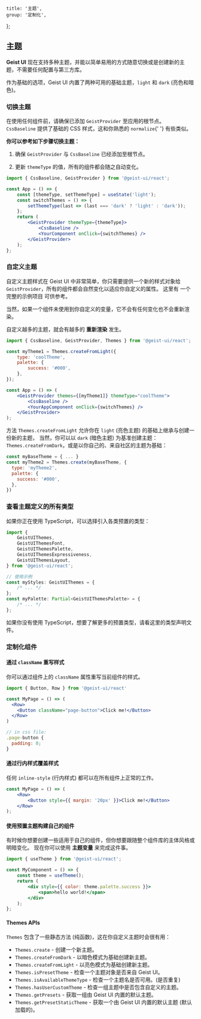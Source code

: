 
	title: '主题',
	group: '定制化',
};

## 主题

**Geist UI** 现在支持多种主题，并能以简单易用的方式随意切换或是创建新的主题，不需要任何配置与第三方库。

作为基础的选项，Geist UI 内置了两种可用的基础主题，`light` 和 `dark` (亮色和暗色)。

<Spacer y={2} />

### 切换主题

<Note>
	在使用任何组件前，请确保已添加 <Code>GeistProvider</Code> 至应用的根节点。
</Note>
<Spacer y={0.5} />
<Note type="success">
	<Code>CssBaseline</Code> 提供了基础的 CSS 样式，这和你熟悉的 <Code>normalize</Code>{' '}
	有些类似。
</Note>
<Spacer y={1} />

**你可以参考如下步骤切换主题：**

1. 确保 `GeistProvider` 与 `CssBaseline` 已经添加至根节点。

2. 更新 `themeType` 的值，所有的组件都会随之自动变化。

```jsx
import { CssBaseline, GeistProvider } from '@geist-ui/react';

const App = () => {
	const [themeType, setThemeType] = useState('light');
	const switchThemes = () => {
		setThemeType(last => (last === 'dark' ? 'light' : 'dark'));
	};
	return (
		<GeistProvider themeType={themeType}>
			<CssBaseline />
			<YourComponent onClick={switchThemes} />
		</GeistProvider>
	);
};
```

<Spacer y={3} />

### 自定义主题

自定义主题样式在 Geist UI 中非常简单，你只需要提供一个新的样式对象给 `GeistProvider`，所有的组件都会自然变化以适应你自定义的属性。
这里有 <Link target="_blank" color href="https://github.com/geist-org/react/tree/master/examples/custom-themes">一个完整的示例项目</Link> 可供参考。

当然，如果一个组件未使用到你自定义的变量，它不会有任何变化也不会重新渲染。

<Spacer y={1} />
<Note type="warning">
	自定义越多的主题，就会有越多的 <b>重新渲染</b> 发生。
</Note>

```jsx
import { CssBaseline, GeistProvider, Themes } from '@geist-ui/react';

const myTheme1 = Themes.createFromLight({
	type: 'coolTheme',
	palette: {
		success: '#000',
	},
});

const App = () => (
	<GeistProvider themes={[myTheme1]} themeType="coolTheme">
		<CssBaseline />
		<YourAppComponent onClick={switchThemes} />
	</GeistProvider>
);
```

方法 `Themes.createFromLight` 允许你在 `light` (亮色主题) 的基础上继承与创建一份新的主题，
当然，你可以以 `dark` (暗色主题) 为基准创建主题：`Themes.createFromDark`，或是以你自己的、来自社区的主题为基础：

```jsx
const myBaseTheme = { ... }
const myTheme2 = Themes.create(myBaseTheme, {
  type: 'myTheme2',
  palette: {
    success: '#000',
  },
})
```

<Spacer y={3} />

### 查看主题定义的所有类型

如果你正在使用 TypeScript，可以选择引入各类预置的类型：

```ts
import {
	GeistUIThemes,
	GeistUIThemesFont,
	GeistUIThemesPalette,
	GeistUIThemesExpressiveness,
	GeistUIThemesLayout,
} from '@geist-ui/react';

// 使用示例
const myStyles: GeistUIThemes = {
	/* ... */
};
const myPalette: Partial<GeistUIThemesPalette> = {
	/* ... */
};
```

如果你没有使用 TypeScript，想要了解更多的预置类型，请看<Link color target="_blank" href="https://github.com/geist-org/react/blob/master/components/themes/presets/index.ts">这里的类型声明文件</Link>。

<Spacer y={3} />

### 定制化组件

#### 通过 `className` 重写样式

你可以通过组件上的 `className` 属性重写当前组件的样式。

```jsx
import { Button, Row } from '@geist-ui/react'

const MyPage = () => (
  <Row>
    <Button className="page-button">Click me!</Button>
  </Row>
)

// in css file:
.page-button {
  padding: 0;
}
```

<Spacer y={2} />

#### 通过行内样式覆盖样式

任何 `inline-style` (行内样式) 都可以在所有组件上正常的工作。

```jsx
const MyPage = () => (
	<Row>
		<Button style={{ margin: '20px' }}>Click me!</Button>
	</Row>
);
```

<Spacer y={2} />

#### 使用预置主题构建自己的组件

有时候你想要创建一些适用于自己的组件，但你想要跟随整个组件库的主体风格或明暗变化。
现在你可以使用 **主题变量** 来完成这件事。

```jsx
import { useTheme } from '@geist-ui/react';

const MyComponent = () => {
	const theme = useTheme();
	return (
		<div style={{ color: theme.palette.success }}>
			<span>hello world!</span>
		</div>
	);
};
```

<Spacer y={2} />

#### Themes APIs

`Themes` 包含了一些静态方法 (纯函数)，这在你自定义主题时会很有用：

- `Themes.create` - 创建一个新主题。
- `Themes.createFromDark` - 以暗色模式为基础创建新主题。
- `Themes.createFromLight` - 以亮色模式为基础创建新主题。
- `Themes.isPresetTheme` - 检查一个主题对象是否来自 Geist UI。
- `Themes.isAvailableThemeType` - 检查一个主题名是否可用。(是否重复)
- `Themes.hasUserCustomTheme` - 检查一组主题中是否包含自定义的主题。
- `Themes.getPresets` - 获取一组由 Geist UI 内置的默认主题。
- `Themes.getPresetStaticTheme` - 获取一个由 Geist UI 内置的默认主题 (默认加载的)。

